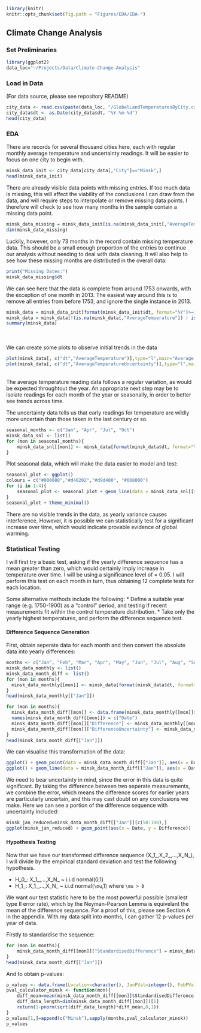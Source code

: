 
```r
library(knitr)
knitr::opts_chunk$set(fig.path = "Figures/EDA/EDA-")
```

## Climate Change Analysis

### Set Preliminaries

```r
library(ggplot2)
data_loc="~/Projects/Data/Climate-Change-Analysis"
```

### Load in Data

(For data source, please see repository README) 

```r
city_data <- read.csv(paste(data_loc, "/GlobalLandTemperaturesByCity.csv", sep = ""))
city_data$dt <- as.Date(city_data$dt, "%Y-%m-%d")
head(city_data)
```

### EDA

There are records for several thousand cities here, each with regular monthly average temperature and uncertainty readings. It will be easier to focus on one city to begin with.

```r
minsk_data_init <- city_data[city_data[,"City"]=="Minsk",]
head(minsk_data_init)
```

There are already visible data points with missing entries. If too much data is missing, this will affect the viability of the conclusions I can draw from the data, and will require steps to interpolate or remove missing data points. I therefore will check to see how many months in the sample contain a missing data point.

```r
minsk_data_missing = minsk_data_init[is.na(minsk_data_init[,"AverageTemperature"]) | is.na(minsk_data_init[,"AverageTemperatureUncertainty"]),]
dim(minsk_data_missing)
```

Luckily, however, only 73 months in the record contain missing temperature data. This should be
a small enough proportion of the entries to continue our analysis without needing to
deal with data cleaning. It will also help to see how these missing months are distributed in the overall data:

```r

print("Missing Dates:")
minsk_data_missing$dt
```
We can see here that the data is complete from around 1753 onwards, with the exception of one month in 2013. The easiest way around this is to remove all entries from before 1753, and ignore the single instance in 2013.

```r
minsk_data = minsk_data_init[format(minsk_data_init$dt, format="%Y")>=1753,]
minsk_data = minsk_data[!(is.na(minsk_data[,"AverageTemperature"]) | is.na(minsk_data[,"AverageTemperatureUncertainty"])),]
summary(minsk_data)
```
<br />
<br />
We can create some plots to observe initial trends in the data

```r
plot(minsk_data[, c("dt","AverageTemperature")],type="l",main="Average Temperature in Minsk")
plot(minsk_data[, c("dt","AverageTemperatureUncertainty")],type="l",main="Uncertainty of Average Temperature Reading in Minsk")
```
<br />
The average temperature reading data follows a regular variation, as would be
expected throughtout the year. An appropriate next step may be to isolate readings
for each month of the year or seasonally, in order to better see trends across time.

The uncertainty data tells us that early readings for temperature are wildly more
uncertain than those taken in the last century or so.

```r
seasonal_months <- c("Jan", "Apr", "Jul", "Oct")
minsk_data_snl <- list()
for (mon in seasonal_months){
    minsk_data_snl[[mon]] <- minsk_data[format(minsk_data$dt, format="%b") == mon,]
}
```
Plot seasonal data, which will make the data easier to model and test:

```r
seasonal_plot <- ggplot()
colours = c("#000080","#d40202","#d9d400", "#008000")
for (i in 1:4){
    seasonal_plot <- seasonal_plot + geom_line(data = minsk_data_snl[[i]], aes(x = dt, y = AverageTemperature), color = colours[i], alpha = 0.7)
}
seasonal_plot + theme_minimal()
```

<p>There are no visible trends in the data, as yearly variance causes interference.
However, it is possible we can statistically test for a significant increase over
time, which would indicate provable evidence of global warming.</p>


### Statistical Testing

<p>I will first try a basic test, asking if the yearly difference sequence has a mean greater than zero, which would certainly imply increase in temperature over time. I will be using a significance level of \alpha = 0.05. I will perform this test on each month in turn, thus obtaining 12 complete tests for each location.</p>

<p>Some alternative methods include the following:
* Define a suitable year range (e.g. 1750-1900) as a "control" period, and testing if recent measurements fit within the control temperature distribution.
* Take only the yearly highest temperatures, and perform the difference sequence test.

#### Difference Sequence Generation

First, obtain seperate data for each month and then convert the absolute data into yearly differences:

```r
months <- c("Jan", "Feb", "Mar", "Apr", "May", "Jun", "Jul", "Aug", "Sep", "Oct", "Nov", "Dec")
minsk_data_monthly <- list()
minsk_data_month_diff <- list()
for (mon in months){
  minsk_data_monthly[[mon]] <- minsk_data[format(minsk_data$dt, format="%b") == mon,]
}
head(minsk_data_monthly[["Jan"]])
```

```r
for (mon in months){
  minsk_data_month_diff[[mon]] <- data.frame(minsk_data_monthly[[mon]]$dt[-1])
  names(minsk_data_month_diff[[mon]]) = c("Date")
  minsk_data_month_diff[[mon]]["Difference"] <- minsk_data_monthly[[mon]]$AverageTemperature[-1] - minsk_data_monthly[[mon]]$AverageTemperature[-(dim(minsk_data_monthly[[mon]])[1])]
  minsk_data_month_diff[[mon]]["DifferenceUncertainty"] <- minsk_data_monthly[[mon]]$AverageTemperatureUncertainty[-1] + minsk_data_monthly[[mon]]$AverageTemperatureUncertainty[-(dim(minsk_data_monthly[[mon]])[1])]
}
head(minsk_data_month_diff[["Jan"]])
```
We can visualise this transformation of the data:

```r
ggplot() + geom_point(data = minsk_data_month_diff[["Jan"]], aes(x = Date, y = Difference), alpha = 0.7) + ggtitle("Year-to-Year changes in January temperature in Minsk") + xlab("Year") + ylab("Temperature Difference (Celcius)")
ggplot() + geom_line(data = minsk_data_month_diff[["Jan"]], aes(x = Date, y = DifferenceUncertainty), alpha = 0.7)
```

We need to bear uncertainty in mind, since the error in this data is quite significant. By taking the difference between two seperate measurements, we combine the error, which means the difference scores for earlier years are particularly uncertain, and this may cast doubt on any conclusions we make. Here we can see a portion of the difference sequence with uncertainty included:

```r
minsk_jan_reduced=minsk_data_month_diff[["Jan"]][c(50:100),]
ggplot(minsk_jan_reduced) + geom_point(aes(x = Date, y = Difference))  + geom_errorbar(aes(x = Date, y = Difference, ymin=Difference-DifferenceUncertainty, ymax=Difference+DifferenceUncertainty))
```

#### Hypothesis Testing

Now that we have our transformed difference sequence (X_1_,X_2_,...,X_N_), I will divide by the empirical standard deviation and test the following hypothesis.

* H_0_: X_1_,...,X_N_ ~ i.i.d normal(0,1)
* H_1_: X_1_,...,X_N_ ~ i.i.d normal(`\mu`,1)   where `\mu > 0`

We want our test statistic here to be the most powerful possible (smallest type II error rate), which by the Neyman-Pearson Lemma is equivelant the mean of the difference sequence. For a proof of this, please see Section A in the appendix. With my data split into months, I can gather 12 p-values per year of data.

Firstly to standardise the sequence:

```r
for (mon in months){
    minsk_data_month_diff[[mon]]["StandardisedDifference"] = minsk_data_month_diff[[mon]]$Difference / sd(minsk_data_month_diff[[mon]]$Difference)
}
head(minsk_data_month_diff[["Jan"]])
```
And to obtain p-values:
```r
p_values <- data.frame(Location=character(), JanPVal=integer(), FebPVal=integer(), MarPVal=integer(), AprPVal=integer(), MayPVal=integer(), JunPVal=integer(), JulPVal=integer(), AugPVal=integer(), SepPVal=integer(), OctPVal=integer(), NovPVal=integer(), DecPVal=integer(), stringsAsFactors = FALSE)
pval_calculator_minsk <- function(mon){
    diff_mean=mean(minsk_data_month_diff[[mon]]$StandardisedDifference)
    diff_data_length=dim(minsk_data_month_diff[[mon]])[1]
    return(1-pnorm(sqrt(diff_data_length)*diff_mean,0,1))
}
p_values[1,]=append(c("Minsk"),sapply(months,pval_calculator_minsk))
p_values
```
